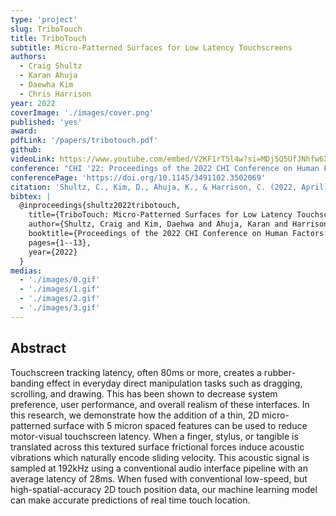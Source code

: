 ```yaml
---
type: 'project'
slug: TriboTouch
title: TriboTouch
subtitle: Micro-Patterned Surfaces for Low Latency Touchscreens
authors:
  - Craig Shultz
  - Karan Ahuja
  - Daewha Kim
  - Chris Harrison
year: 2022
coverImage: './images/cover.png'
published: 'yes'
award:
pdfLink: '/papers/tribotouch.pdf'
github: 
videoLink: https://www.youtube.com/embed/V2KF1rT5l4w?si=MDj5Q5UfJNhfw6XX
conference: "CHI '22: Proceedings of the 2022 CHI Conference on Human Factors in Computing Systems"
conferencePage: 'https://doi.org/10.1145/3491102.3502069'
citation: 'Shultz, C., Kim, D., Ahuja, K., & Harrison, C. (2022, April). TriboTouch: Micro-Patterned Surfaces for Low Latency Touchscreens. In Proceedings of the 2022 CHI Conference on Human Factors in Computing Systems (pp. 1-13).'
bibtex: |
  @inproceedings{shultz2022tribotouch,
    title={TriboTouch: Micro-Patterned Surfaces for Low Latency Touchscreens},
    author={Shultz, Craig and Kim, Daehwa and Ahuja, Karan and Harrison, Chris},
    booktitle={Proceedings of the 2022 CHI Conference on Human Factors in Computing Systems},
    pages={1--13},
    year={2022}
  }
medias:
  - './images/0.gif'
  - './images/1.gif'
  - './images/2.gif'
  - './images/3.gif'
---
```


## Abstract

Touchscreen tracking latency, often 80ms or more, creates a rubber-banding effect in everyday direct manipulation tasks such as dragging, scrolling, and drawing. This has been shown to decrease system preference, user performance, and overall realism of these interfaces. In this research, we demonstrate how the addition of a thin, 2D micro-patterned surface with 5 micron spaced features can be used to reduce motor-visual touchscreen latency. When a finger, stylus, or tangible is translated across this textured surface frictional forces induce acoustic vibrations which naturally encode sliding velocity. This acoustic signal is sampled at 192kHz using a conventional audio interface pipeline with an average latency of 28ms. When fused with conventional low-speed, but high-spatial-accuracy 2D touch position data, our machine learning model can make accurate predictions of real time touch location.
